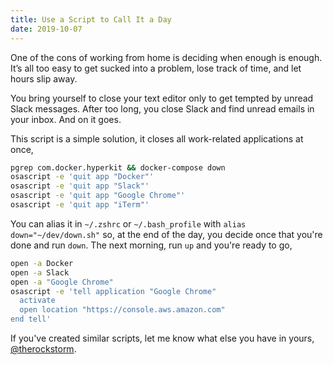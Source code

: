 ```yaml
---
title: Use a Script to Call It a Day
date: 2019-10-07
---
```


One of the cons of working from home is deciding when enough is enough. It’s all too easy to get sucked into a problem, lose track of time, and let hours slip away.

You bring yourself to close your text editor only to get tempted by unread Slack messages. After too long, you close Slack and find unread emails in your inbox. And on it goes.

This script is a simple solution, it closes all work-related applications at once,

```bash
pgrep com.docker.hyperkit && docker-compose down
osascript -e 'quit app "Docker"'
osascript -e 'quit app "Slack"'
osascript -e 'quit app "Google Chrome"'
osascript -e 'quit app "iTerm"'
```

You can alias it in `~/.zshrc` or `~/.bash_profile` with `alias down="~/dev/down.sh"` so, at the end of the day, you decide once that you're done and run `down`. The next morning, run `up` and you're ready to go,

```bash
open -a Docker
open -a Slack
open -a "Google Chrome"
osascript -e 'tell application "Google Chrome"
  activate
  open location "https://console.aws.amazon.com"
end tell'
```

If you've created similar scripts, let me know what else you have in yours, [@therockstorm](https://twitter.com/therockstorm).
